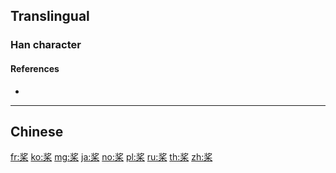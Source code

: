 {{also|槳}}
==Translingual==

===Han character===
{{Han char|rn=75|rad=木|as=06|sn=10|four=|canj=LND|ids=⿱⿰丬夕木}}

====References====
* {{Han ref|kx=0526.211|hdz=21205.040|uh=6868|ud=26728}}

----

==Chinese==
{{zh-see|槳}}

[[fr:桨]]
[[ko:桨]]
[[mg:桨]]
[[ja:桨]]
[[no:桨]]
[[pl:桨]]
[[ru:桨]]
[[th:桨]]
[[zh:桨]]